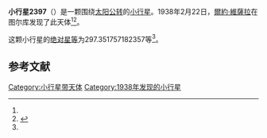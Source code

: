 {{Infobox planet
| bgcolour = #FFFFC0
| name = 2397 Lappajarvi
| symbol = 
| image = 
| caption = 
| discovery = yes
| discovery_ref = 
| discoverer = [[爾約·維薩拉|爾約·維薩拉]]
| discovery_site = [[图尔库|图尔库]] 
| discovered = 1938年2月22日
| designations = yes
| mp_name = 
| named_after = 
| alt_names = 1938 DV/ 1932 AF / 1962 QG / 1972 LF1 / 1976 GK4 / 1978 PR / 1981 CF1 / 1981 FS
| mp_category = [[主带小行星|主带小行星]]
| orbit_ref = <ref name="a">[http://ssd.jpl.nasa.gov/sbdb.cgi?sstr=2397 2397 Lappajarvi] {{Wayback|url=http://ssd.jpl.nasa.gov/sbdb.cgi?sstr=2397 |date=20201025050526 }}，小行星數據庫瀏覽器（JPL Small-Body Database Browser）－[[美国国家航空航天局|美国国家航空航天局]]喷气推进实验室</ref>
| epoch = 2456400.5 (2013年4月18日更新)
| aphelion = {{convert|3.642171585945122|AU|km|3|abbr=on|lk=out}}
| perihelion = {{convert|2.528404032033155|AU|km|3|abbr=on}}
| semimajor = {{convert|3.085287808989138|AU|km|3|abbr=on}}
| eccentricity = 0.180496541
| period = 1979.43822 [[日|日]]<br />5.42[[儒略年|儒略年]]
| avg_speed = 
| inclination = 10.30486142809613
| asc_node = 145.8044599807054
| mean_anomaly = 
| arg_peri = 297.351757182357
| satellites = 
| physical_characteristics = yes
| dimensions = 
| mass = 
| density = 
| surface_grav = 
| escape_velocity = 
| sidereal_day = 
| axial_tilt = 
| pole_ecliptic_lat = 
| pole_ecliptic_lon = 
| albedo = 
| temperatures= 
| temp_name1 = 
| mean_temp_1 = 
| max_temp_1 = 
| temp_name2 = 
| max_temp_2 = 
| spectral_type = 
| abs_magnitude = 297.351757182357
}}

'''小行星2397'''（{{lang-en|2397 Lappajarvi}}）是一颗围绕[[太阳|太阳]][[公转|公转]]的[[小行星|小行星]]。1938年2月22日，[[爾約·維薩拉|爾約·維薩拉]]在图尔库发现了此天体<ref name="a" /><ref>{{cite news|title=小行星列表|url=http://cfa-www.harvard.edu/iau/lists/NumberedMPs.txt|accessdate=2013-07-08|newspaper=哈佛大学|archive-date=2008-05-17|archive-url=https://web.archive.org/web/20080517010638/http://cfa-www.harvard.edu/iau/lists/NumberedMPs.txt|dead-url=no}}</ref>。

这颗小行星的[[绝对星等|绝对星等]]为297.351757182357等<ref name="a" />。

==参考文献==
{{reflist}}
{{Minor Planet Number|[[小行星2396|小行星2396]]|[[小行星2398|小行星2398]]}}

{{小天体}}

[[Category:小行星带天体|Category:小行星带天体]]
[[Category:1938年发现的小行星|Category:1938年发现的小行星]]

{{asteroid-stub}}